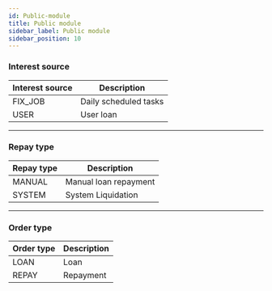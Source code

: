 ```yaml
---
id: Public-module
title: Public module
sidebar_label: Public module
sidebar_position: 10
---
```


### Interest source

| Interest source | Description           |
| --------------- | --------------------- |
| FIX_JOB         | Daily scheduled tasks |
| USER            | User loan             |

---

### Repay type

| Repay type | Description           |
| ---------- | --------------------- |
| MANUAL     | Manual loan repayment |
| SYSTEM     | System Liquidation    |

---

### Order type

| Order type | Description |
| ---------- | ----------- |
| LOAN       | Loan        |
| REPAY      | Repayment   |
